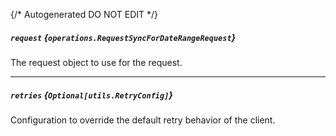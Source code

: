 {/* Autogenerated DO NOT EDIT  */}

##### `request` *{`operations.RequestSyncForDateRangeRequest`}*
The request object to use for the request.
<Collapsible openLabel={Labels.showProperties} closeLabel={Labels.hideProperties}>
    <RequestSyncForDateRangeRequest/>
</Collapsible>

---
##### `retries` *{`Optional[utils.RetryConfig]`}*
Configuration to override the default retry behavior of the client.
<Collapsible openLabel={Labels.showProperties} closeLabel={Labels.hideProperties}>
    <Retryconfig/>
</Collapsible>


